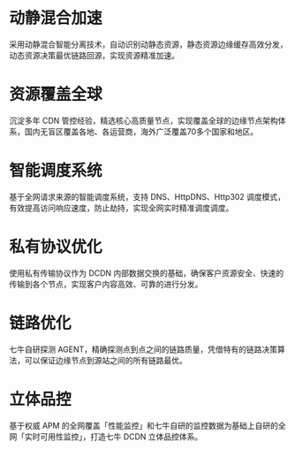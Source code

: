 # 动静混合加速
采用动静混合智能分离技术，自动识别动静态资源，静态资源边缘缓存高效分发，动态资源决策最优链路回源，实现资源精准加速。

# 资源覆盖全球
沉淀多年 CDN 管控经验，精选核心高质量节点，实现覆盖全球的边缘节点架构体系，国内无盲区覆盖各地、各运营商，海外广泛覆盖70多个国家和地区。

# 智能调度系统
基于全网请求来源的智能调度系统，支持 DNS、HttpDNS、Http302 调度模式，有效提高访问响应速度，防止劫持，实现全网实时精准调度调度。

# 私有协议优化
使用私有传输协议作为 DCDN 内部数据交换的基础，确保客户资源安全、快速的传输到各个节点，实现客户内容高效、可靠的进行分发。

# 链路优化
七牛自研探测 AGENT，精确探测点到点之间的链路质量，凭借特有的链路决策算法，可以保证边缘节点到源站之间的所有链路最优。

# 立体品控
基于权威 APM 的全网覆盖「性能监控」和七牛自研的监控数据为基础上自研的全网「实时可用性监控」，打造七牛 DCDN 立体品控体系。